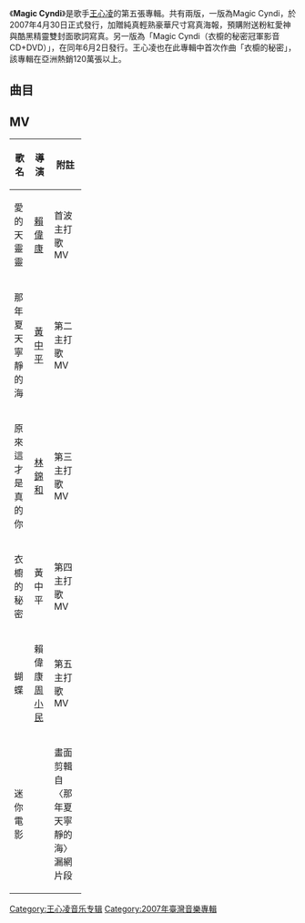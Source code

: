 {{unreferenced|time=2012-07-15T03:31:13+00:00 }}
{{Infobox Album 
| Name = Magic Cyndi
| Type = [[錄音室專輯|錄音室專輯]]
| Artist = [[王心凌|王心凌]] 
| Cover = 
| Background = 
| Released = *2007年4月30日（正式版）
*2007年6月2日（衣櫥的秘密冠軍影音版）
| Format = [[CD|CD]]
| Recorded = 
| Genre = [[華語流行音樂|華語流行音樂]]、[[舞蹈流行音樂|舞蹈流行音樂]]
| Length = 39:31
| Label = [[愛貝克思_(台灣)|愛貝克思]]
| Producer = 
| Certification = 
| Chart position = *1位（[[G-music|G-music]]周榜）
| Last album = [[Cyndi_with_U|Cyndi with U]] <br>（2005年）
| This album = '''Magic Cyndi''' <br>（2007年）
| Next album = [[Fly!_Cyndi|Fly! Cyndi]] <br>（2007年）
| Misc = 
{{Extra album cover 2
| Upper caption = 其他封面
| Type = 專輯
<!-- 因文件已删，故注解：| Cover = AVCCD90093DB 120.jpg -->
| Lower caption = 衣櫥的秘密冠軍影音版（CD+DVD）
}}
}}

《'''Magic Cyndi'''》是歌手[[王心凌|王心凌]]的第五張專輯。共有兩版，一版為Magic Cyndi，於2007年4月30日正式發行，加贈純真輕熟豪華尺寸寫真海報，預購附送粉紅愛神與酷黑精靈雙封面歌詞寫真。另一版為「Magic Cyndi（衣櫥的秘密冠軍影音CD+DVD）」，在同年6月2日發行。王心凌也在此專輯中首次作曲「衣櫥的秘密」，該專輯在亞洲熱銷120萬張以上。

==曲目==
{{Tracklist
| headline = 
| font_size = 100%
| total_length = 39:31

| title1 = 愛的天靈靈
| note1 = 
| longnote1 = '''第一主打'''
| music1 = [[璐璐_(音樂人)|璐璐]]
| lyrics1 = [[Zion|Zion]]
| arranger1 = [[鄧志明|Martin Tang]]
| producer1 = [[小螞蟻|小螞蟻]]<br />[[廖世傑|廖世傑]]
| length1 = 3:50

| title2 = 那年夏天寧靜的海
| note2 = 
| longnote2 = '''第二主打'''
| music2 = [[彭學斌|彭學斌]]
| lyrics2 = 彭學斌
| arranger2 = [[涂惠源|涂惠源]]
| producer2 = 小螞蟻
| length2 = 4:10

| title3 = 原來這才是真的你
| note3 = 
| longnote3 = '''第三主打'''
| music3 = [[戴浪|戴浪]]
| lyrics3 = [[胡如虹|胡如虹]]
| arranger3 = Martin Tang
| producer3 = 小螞蟻
| length3 = 4:21

| title4 = 火車快開
| note4 = 
| longnote4 = 原曲為{{link-it| Gazosa|Gazosa }}〈{{link-it| www.mipiacitu|www.mipiacitu }}〉
| music4 = [[Eleonora_Dal_Pozzo|Eleonora Dal Pozzo]]
| lyrics4 = [[李念和|李念和]]
| arranger4 = [[呂紹淳|呂紹淳]]<br />[[陳歆儒|陳歆儒]]
| producer4 = 小螞蟻
| length4 = 3:22

| title5 = 蝴蝶
| note5 = 
| longnote5 = '''第五主打'''<br />原曲為[[夏川里美|夏川里美]]〈雨降樹の下で〉
| music5 = [[京田誠一|京田誠一]]
| lyrics5 = [[陳韋伶|木蘭號AKA陳韋伶]]
| arranger5 = 涂惠源
| producer5 = 小螞蟻
| length5 = 4:22

| title6 = 我和你
| note6 = 
| longnote6 = 
| music6 = 璐璐
| lyrics6 = 木蘭號AKA陳韋伶
| arranger6 = Martin Tang
| producer6 = 廖世傑
| length6 = 4:11

| title7 = 愛上了就不得了
| note7 = 
| longnote7 = 
| music7 = [[斑比|斑比]]
| lyrics7 = [[陳天佑|陳天佑]]
| arranger7 = 呂紹淳<br />陳歆儒
| producer7 = 廖世傑
| length7 = 3:26

| title8 = 迷你電影
| note8 = 
| longnote8 =
| music8 = 廖世傑
| lyrics8 = [[易家揚|易家揚]]
| arranger8 = [[Terence_Teo|Terence Teo]]
| producer8 = 小螞蟻<br />廖世傑
| length8 = 4:07

| title9 = 衣櫥的秘密
| note9 = 
| longnote9 = '''第四主打'''
| music9 = 王心凌
| lyrics9 = [[向月娥|向月娥]]（嘟嘟）
| arranger9 = 呂紹淳<br />[[蔡庭貴|蔡庭貴]]
| producer9 = 小螞蟻<br />王心凌
| length9 = 4:07

| title10 = 約定
| note10 = 
| longnote10 = 
| music10 = [[宋世堯|宋世堯]]
| lyrics10 = 宋世堯
| arranger10 = 奧斯卡
| producer10 = 小螞蟻
| length10 = 3:35
}}

{{Track listing
| headline = 衣櫥的秘密冠軍影音版DVD
| collapsed = yes

| title1 = 愛的天靈靈
| title2 = 那年夏天寧靜的海
| title3 = 原來這才是真的你
| title4 = 衣櫥的秘密
| title5 = 蝴蝶
}}

==MV==
{| class="wikitable plainrowheaders" width=50%
|-
! scope="col" width=12%| 歌名
! scope="col" width=10%| 導演
! scope="col" width=28%| 附註
|-
|愛的天靈靈||[[賴偉康|賴偉康]]||首波主打歌MV
|-
|那年夏天寧靜的海||[[黃中平|黃中平]]||第二主打歌MV
|-
|原來這才是真的你||[[林錦和|林錦和]]||第三主打歌MV
|-
|衣櫥的秘密||黃中平||第四主打歌MV
|-
|蝴蝶||賴偉康<br />[[周小民|周小民]]||第五主打歌MV
|-
|迷你電影|| ||畫面剪輯自〈那年夏天寧靜的海〉漏網片段
|}

{{王心凌}}

[[Category:王心凌音乐专辑|Category:王心凌音乐专辑]]
[[Category:2007年臺灣音樂專輯|Category:2007年臺灣音樂專輯]]